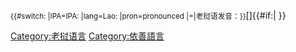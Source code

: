 <onlyinclude><small>{{#switch: {{{2}}}|IPA=IPA:&nbsp;|lang=Lao:&nbsp;|pron=pronounced&nbsp;|=|老挝语发音：}}</small><span title="Pronunciation in IPA" class="IPA">[[WP:泰语与老挝语国际音标|[{{{1}}}]]]</span>{{#if:{{{3|}}}|{{IPA audio link|{{{3}}} }} }}</onlyinclude><noinclude>
{{documentation|Template:usage of IPA templates}}
<!-- PLEASE ADD CATEGORIES BELOW THIS LINE, THANKS. -->
[[Category:IPA語言模板|{{PAGENAME}}]]
[[Category:老挝语言]]
[[Category:依善語言]]
</noinclude>